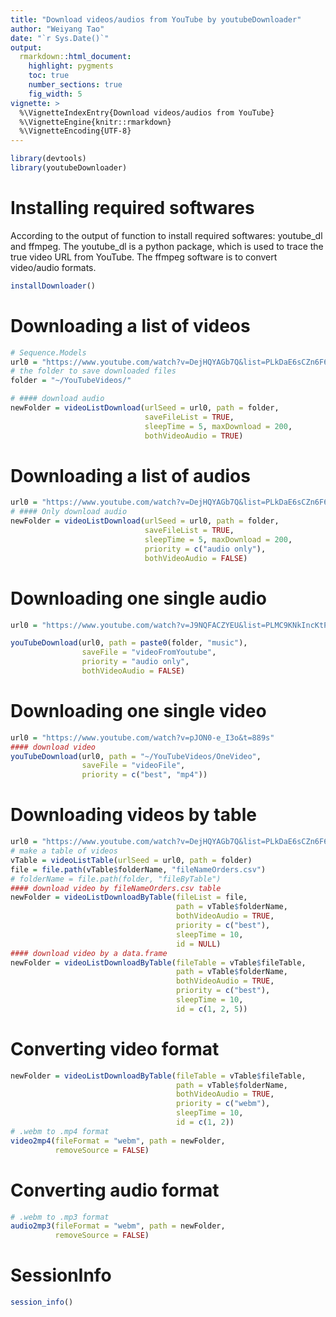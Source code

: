 ```yaml
---
title: "Download videos/audios from YouTube by youtubeDownloader"
author: "Weiyang Tao"
date: "`r Sys.Date()`"
output: 
  rmarkdown::html_document:
    highlight: pygments
    toc: true
    number_sections: true
    fig_width: 5
vignette: >
  %\VignetteIndexEntry{Download videos/audios from YouTube}
  %\VignetteEngine{knitr::rmarkdown}
  %\VignetteEncoding{UTF-8}
---
```



```r
library(devtools)
library(youtubeDownloader)
```

# Installing required softwares
According to the output of \code{installDownloader} function to install required softwares: youtube_dl and ffmpeg.
The youtube_dl is a python package, which is used to trace the true video URL from YouTube.
The ffmpeg software is to convert video/audio formats.
```r
installDownloader()
```


# Downloading a list of videos
```r
# Sequence.Models
url0 = "https://www.youtube.com/watch?v=DejHQYAGb7Q&list=PLkDaE6sCZn6F6wUI9tvS_Gw1vaFAx6rd6"
# the folder to save downloaded files
folder = "~/YouTubeVideos/" 

# #### download audio
newFolder = videoListDownload(urlSeed = url0, path = folder, 
                              saveFileList = TRUE, 
                              sleepTime = 5, maxDownload = 200, 
                              bothVideoAudio = TRUE)
```

# Downloading a list of audios
```r
url0 = "https://www.youtube.com/watch?v=DejHQYAGb7Q&list=PLkDaE6sCZn6F6wUI9tvS_Gw1vaFAx6rd6"
# #### Only download audio
newFolder = videoListDownload(urlSeed = url0, path = folder, 
                              saveFileList = TRUE, 
                              sleepTime = 5, maxDownload = 200, 
                              priority = c("audio only"), 
                              bothVideoAudio = FALSE)
```


# Downloading one single audio
```r
url0 = "https://www.youtube.com/watch?v=J9NQFACZYEU&list=PLMC9KNkIncKtPzgY-5rmhvj7fax8fdxoj&index=PLMC9KNkIncKtPzgY-5rmhvj7fax8fdxoj"

youTubeDownload(url0, path = paste0(folder, "music"),
                saveFile = "videoFromYoutube", 
                priority = "audio only", 
                bothVideoAudio = FALSE)
```


# Downloading one single video
```r
url0 = "https://www.youtube.com/watch?v=pJON0-e_I3o&t=889s"
#### download video
youTubeDownload(url0, path = "~/YouTubeVideos/OneVideo", 
                saveFile = "videoFile",
                priority = c("best", "mp4"))
```


# Downloading videos by table
```r
url0 = "https://www.youtube.com/watch?v=DejHQYAGb7Q&list=PLkDaE6sCZn6F6wUI9tvS_Gw1vaFAx6rd6"
# make a table of videos
vTable = videoListTable(urlSeed = url0, path = folder)
file = file.path(vTable$folderName, "fileNameOrders.csv")
# folderName = file.path(folder, "fileByTable")
#### download video by fileNameOrders.csv table
newFolder = videoListDownloadByTable(fileList = file, 
                                     path = vTable$folderName, 
                                     bothVideoAudio = TRUE, 
                                     priority = c("best"), 
                                     sleepTime = 10, 
                                     id = NULL)
#### download video by a data.frame
newFolder = videoListDownloadByTable(fileTable = vTable$fileTable, 
                                     path = vTable$folderName, 
                                     bothVideoAudio = TRUE, 
                                     priority = c("best"), 
                                     sleepTime = 10, 
                                     id = c(1, 2, 5))
```


# Converting video format 
```r
newFolder = videoListDownloadByTable(fileTable = vTable$fileTable, 
                                     path = vTable$folderName, 
                                     bothVideoAudio = TRUE, 
                                     priority = c("webm"), 
                                     sleepTime = 10, 
                                     id = c(1, 2))
# .webm to .mp4 format
video2mp4(fileFormat = "webm", path = newFolder, 
          removeSource = FALSE)
```


# Converting audio format 
```r
# .webm to .mp3 format
audio2mp3(fileFormat = "webm", path = newFolder, 
          removeSource = FALSE)
```

# SessionInfo
```r
session_info()
```

